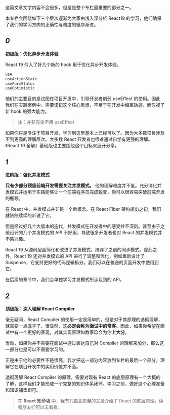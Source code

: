 这篇文章文字内容不会很多，但是是整个专栏最重要的部分之一。

本专栏会围绕如下三个层次逐渐为大家由浅入深分析 React19 的学习，他们确保了我们的学习方向的正确性与难度的循序渐进。

## *0*
**初级版：优化异步开发体验**

React 19 引入了好几个新的 hook 用于优化异步开发体验。

```js
use
useActionState
useFormStatus
useOptimistic
```

他们的主要目的是试图在项目开发中，引导开发者削弱 useEffect 的使用。因此我们在实践案例中，需要谨记这个核心思想，不至于在开发中偏离轨迹，而忽视了新 hook 的强大能力。

> 注：并非完全不用 useEffect

如果你只是专注于项目开发，学习到这里基本上已经可以了。因为大多数项目涉及不到更高的理解层次。大多数 React 开发者也很难通过自学有更强的理解。《React 19 全解》基础版也主要围绕这个目标来展开分享。

## *1*
**进阶版：强化并发模式**

**只有少部分顶级前端开发需要关注并发模式。** 他的理解难度并不低。充分消化并发模式并运用于实践能够让一个前端程序员完成蜕变，你可以很容易突破前端开发的瓶颈。

在 React 中，并发模式并非是一个新概念。在 React Fiber 架构提出之初，我们就陆陆续续的听说了它。

但是经过好几个大版本的迭代，并发模式在开发者中的感受并不深刻。甚至由于之前设计的几个并发模式的 API 不好用，导致很多开发者也对 React 的并发模式并不感兴趣。

React 19 从源码层面简化和改进了并发模式，摈弃了之前的同步模式。除此之外，React 19 还对并发模式的 API 进行了调整和优化，例如重新设计了 Suspense，它支持更好的代码逻辑拆分，我们可以在普通的页面开发中使用到它。

在后续的章节中，我们会单独学习并发模式所涉及到的 API。

## *2*
**顶级版：深入理解 React Compiler**

毫无疑问，React Compiler 的使用一定是简单的，但是对于其原理的透彻理解，就需要一点底子了。很显然，这**必定会称为面试中的常客**。因此，如果你希望在面试中有一个更好的表现，对其实现原理如数家珍会为你**上大分**。

当然，如果你并不需要在面试中通过表达自己对 Compiler 的理解来加分，那么这一部分也是可以不需要学习的。

正是由于他的必要性不是很高，我才把这一部分内容放到专栏的最后一个部分。理解它在项目开发中的实用价值并不高。

透彻理解 React Compiler 的原理，需要对现有 React 的底层原理有一个大概的了解，这样我们才能形成一个完整的知识体系闭环。学习之前，做好这个心理准备和知识铺垫即可。

> 在 **React 知命境** 中，我有几篇高质量的文章介绍了 React 的底层原理，读者朋友们可以去看看。
